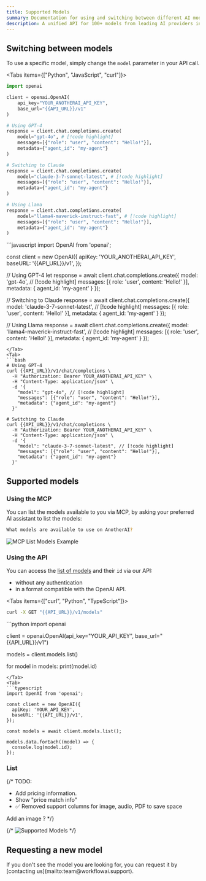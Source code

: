 ```yaml
---
title: Supported Models
summary: Documentation for using and switching between different AI models. Covers how to list available models and manage versions for agents.
description: A unified API for 100+ models from leading AI providers including OpenAI, Anthropic, Google, Meta, DeepSeek, Mistral, and more.
---
```





## Switching between models

To use a specific model, simply change the `model` parameter in your API call.

<Tabs items={["Python", "JavaScript", "curl"]}>
  <Tab>
  ```python
  import openai

  client = openai.OpenAI(
      api_key="YOUR_ANOTHERAI_API_KEY",
      base_url="{{API_URL}}/v1"
  )

  # Using GPT-4
  response = client.chat.completions.create(
      model="gpt-4o", # [!code highlight]
      messages=[{"role": "user", "content": "Hello!"}],
      metadata={"agent_id": "my-agent"}
  )

  # Switching to Claude
  response = client.chat.completions.create(
      model="claude-3-7-sonnet-latest", # [!code highlight]
      messages=[{"role": "user", "content": "Hello!"}],
      metadata={"agent_id": "my-agent"}
  )

  # Using Llama
  response = client.chat.completions.create(
      model="llama4-maverick-instruct-fast", # [!code highlight]
      messages=[{"role": "user", "content": "Hello!"}],
      metadata={"agent_id": "my-agent"}
  )
  ```
  </Tab>
  <Tab>
  ```javascript
  import OpenAI from 'openai';

  const client = new OpenAI({
    apiKey: 'YOUR_ANOTHERAI_API_KEY',
    baseURL: '{{API_URL}}/v1',
  });

  // Using GPT-4
  let response = await client.chat.completions.create({
    model: 'gpt-4o', // [!code highlight]
    messages: [{ role: 'user', content: 'Hello!' }],
    metadata: { agent_id: 'my-agent' }
  });

  // Switching to Claude
  response = await client.chat.completions.create({
    model: 'claude-3-7-sonnet-latest', // [!code highlight]
    messages: [{ role: 'user', content: 'Hello!' }],
    metadata: { agent_id: 'my-agent' }
  });

  // Using Llama
  response = await client.chat.completions.create({
    model: 'llama4-maverick-instruct-fast', // [!code highlight]
    messages: [{ role: 'user', content: 'Hello!' }],
    metadata: { agent_id: 'my-agent' }
  });
  ```
  </Tab>
  <Tab>
  ```bash
  # Using GPT-4
  curl {{API_URL}}/v1/chat/completions \
    -H "Authorization: Bearer YOUR_ANOTHERAI_API_KEY" \
    -H "Content-Type: application/json" \
    -d '{
      "model": "gpt-4o", // [!code highlight]
      "messages": [{"role": "user", "content": "Hello!"}],
      "metadata": {"agent_id": "my-agent"}
    }'

  # Switching to Claude
  curl {{API_URL}}/v1/chat/completions \
    -H "Authorization: Bearer YOUR_ANOTHERAI_API_KEY" \
    -H "Content-Type: application/json" \
    -d '{
      "model": "claude-3-7-sonnet-latest", // [!code highlight]
      "messages": [{"role": "user", "content": "Hello!"}],
      "metadata": {"agent_id": "my-agent"}
    }'
  ```
  </Tab>
</Tabs>

## Supported models

### Using the MCP

You can list the models available to you via MCP, by asking your preferred AI assistant to list the models:

```bash
What models are available to use on AnotherAI?
```

![MCP List Models Example](/images/mcp-list-models-example.png)

### Using the API

You can access the [list of models]({{API_URL}}/v1/models) and their `id` via our API:
- without any authentication
- in a format compatible with the OpenAI API.

<Tabs items={["curl", "Python", "TypeScript"]}>
  <Tab>
  ```bash
  curl -X GET "{{API_URL}}/v1/models"
  ```
  </Tab>
  <Tab>
  ```python
  import openai

  client = openai.OpenAI(api_key="YOUR_API_KEY", base_url="{{API_URL}}/v1")

  models = client.models.list()

  for model in models:
      print(model.id)
  ```
  </Tab>
  <Tab>
  ```typescript
  import OpenAI from 'openai';

  const client = new OpenAI({
    apiKey: 'YOUR_API_KEY',
    baseURL: '{{API_URL}}/v1',
  });

  const models = await client.models.list();

  models.data.forEach((model) => {
    console.log(model.id);
  });
  ```
  </Tab>
</Tabs>

### List

{/* <Callout type="warning">
TODO:
- Add pricing information.
- Show "price match info"
- ✅ Removed support columns for image, audio, PDF to save space

Add an image ?
</Callout> */}

{/* ![Supported Models](/images/reference/supported-models/tmp-playground-preview-model.png) */}

<WorkflowModelsWrapper />

## Requesting a new model

<Callout type="info">
  If you don't see the model you are looking for, you can request it by [contacting us](mailto:team@workflowai.support).
</Callout>
